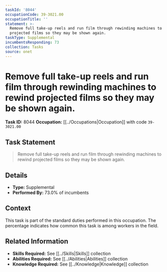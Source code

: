 ```yaml
---
taskId: '8044'
occupationCode: 39-3021.00
occupationTitle: ''
statement: >-
  Remove full take-up reels and run film through rewinding machines to rewind
  projected films so they may be shown again.
taskType: Supplemental
incumbentsResponding: 73
collection: Tasks
source: onet
---
```

# Remove full take-up reels and run film through rewinding machines to rewind projected films so they may be shown again.

**Task ID:** 8044
**Occupation:** [[../Occupations|Occupation]] with code `39-3021.00`

## Task Statement

> Remove full take-up reels and run film through rewinding machines to rewind projected films so they may be shown again.

## Details

- **Type:** Supplemental
- **Performed By:** 73.0% of incumbents

## Context

This task is part of the standard duties performed in this occupation. The percentage indicates how common this task is among workers in the field.

## Related Information

- **Skills Required:** See [[../Skills|Skills]] collection
- **Abilities Required:** See [[../Abilities|Abilities]] collection
- **Knowledge Required:** See [[../Knowledge|Knowledge]] collection

